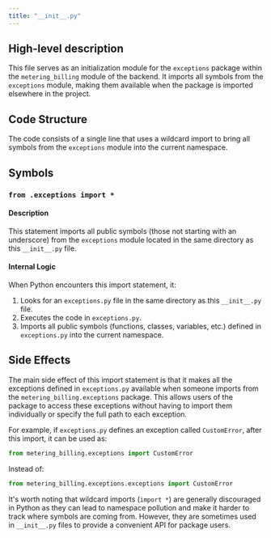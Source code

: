 ```yaml
---
title: "__init__.py"
---
```


## High-level description
This file serves as an initialization module for the `exceptions` package within the `metering_billing` module of the backend. It imports all symbols from the `exceptions` module, making them available when the package is imported elsewhere in the project.

## Code Structure
The code consists of a single line that uses a wildcard import to bring all symbols from the `exceptions` module into the current namespace.

## Symbols

### `from .exceptions import *`
#### Description
This statement imports all public symbols (those not starting with an underscore) from the `exceptions` module located in the same directory as this `__init__.py` file.

#### Internal Logic
When Python encounters this import statement, it:
1. Looks for an `exceptions.py` file in the same directory as this `__init__.py` file.
2. Executes the code in `exceptions.py`.
3. Imports all public symbols (functions, classes, variables, etc.) defined in `exceptions.py` into the current namespace.

## Side Effects
The main side effect of this import statement is that it makes all the exceptions defined in `exceptions.py` available when someone imports from the `metering_billing.exceptions` package. This allows users of the package to access these exceptions without having to import them individually or specify the full path to each exception.

For example, if `exceptions.py` defines an exception called `CustomError`, after this import, it can be used as:

```python
from metering_billing.exceptions import CustomError
```

Instead of:

```python
from metering_billing.exceptions.exceptions import CustomError
```

It's worth noting that wildcard imports (`import *`) are generally discouraged in Python as they can lead to namespace pollution and make it harder to track where symbols are coming from. However, they are sometimes used in `__init__.py` files to provide a convenient API for package users.
